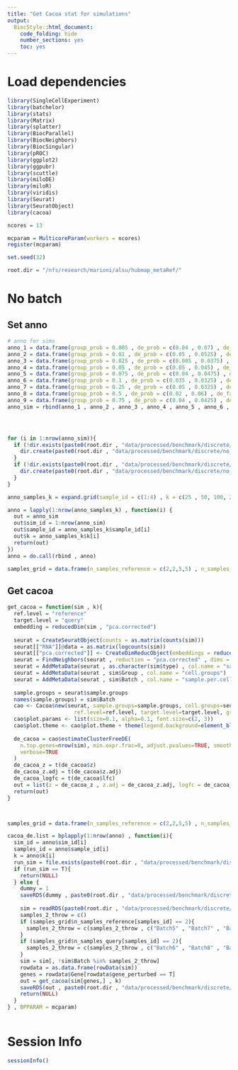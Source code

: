 ```yaml
---
title: "Get Cacoa stat for simulations"
output:
  BiocStyle::html_document:
    code_folding: hide
    number_sections: yes
    toc: yes  
---
```

# Load dependencies


```r


library(SingleCellExperiment)
library(batchelor)
library(stats)
library(Matrix)
library(splatter)
library(BiocParallel)
library(BiocNeighbors)
library(BiocSingular)
library(pROC)
library(ggplot2)
library(ggpubr)
library(scuttle)
library(miloDE)
library(miloR)
library(viridis)
library(Seurat)
library(SeuratObject)
library(cacoa)

ncores = 13

mcparam = MulticoreParam(workers = ncores)
register(mcparam)

set.seed(32)

root.dir = "/nfs/research/marioni/alsu/hubmap_metaRef/"


```


# No batch

## Set anno

```r


# anno for sims
anno_1 = data.frame(group_prob = 0.005 , de_prob = c(0.04 , 0.07) , de_fac = c(1.6 , 1.2))
anno_2 = data.frame(group_prob = 0.01 , de_prob = c(0.05 , 0.0525) , de_fac = c(1 , 1))
anno_3 = data.frame(group_prob = 0.025 , de_prob = c(0.005 , 0.0375) , de_fac = c(2 , 1))
anno_4 = data.frame(group_prob = 0.05 , de_prob = c(0.05 , 0.045) , de_fac = c(0.5 , 0.5))
anno_5 = data.frame(group_prob = 0.075 , de_prob = c(0.04 , 0.0475) , de_fac = c(0.5 , 0.5))
anno_6 = data.frame(group_prob = 0.1 , de_prob = c(0.035 , 0.0325) , de_fac = c(0.5 , 0.5))
anno_7 = data.frame(group_prob = 0.25 , de_prob = c(0.05 , 0.0325) , de_fac = c(0.5 , 0.5))
anno_8 = data.frame(group_prob = 0.5 , de_prob = c(0.02 , 0.06) , de_fac = c(0.5 , 0.5))
anno_9 = data.frame(group_prob = 0.75 , de_prob = c(0.04 , 0.0425) , de_fac = c(0.5 , 0.5))
anno_sim = rbind(anno_1 , anno_2 , anno_3 , anno_4 , anno_5 , anno_6 , anno_7 , anno_8 , anno_9)




for (i in 1:nrow(anno_sim)){
  if (!dir.exists(paste0(root.dir , "data/processed/benchmark/discrete/no_batch/cacoa_de/id_",i))){
    dir.create(paste0(root.dir , "data/processed/benchmark/discrete/no_batch/cacoa_de/id_",i))
  }
  if (!dir.exists(paste0(root.dir , "data/processed/benchmark/discrete/no_batch/cacoa_de_proc/id_",i))){
    dir.create(paste0(root.dir , "data/processed/benchmark/discrete/no_batch/cacoa_de_proc/id_",i))
  }
}

anno_samples_k = expand.grid(sample_id = c(1:4) , k = c(25 , 50, 100, 200))

anno = lapply(1:nrow(anno_samples_k) , function(i) {
  out = anno_sim
  out$sim_id = 1:nrow(anno_sim)
  out$sample_id = anno_samples_k$sample_id[i]
  out$k = anno_samples_k$k[i]
  return(out)
})
anno = do.call(rbind , anno)

samples_grid = data.frame(n_samples_reference = c(2,2,5,5) , n_samples_query = c(2,5,2,5))


```

## Get cacoa

```r


get_cacoa = function(sim , k){
  ref.level = "reference"
  target.level = "query"
  embedding = reducedDim(sim , "pca.corrected")
  
  seurat = CreateSeuratObject(counts = as.matrix(counts(sim)))
  seurat[["RNA"]]@data = as.matrix(logcounts(sim))
  seurat[["pca.corrected"]] <- CreateDimReducObject(embeddings = reducedDim(sim , "pca.corrected"), key = "x_")
  seurat = FindNeighbors(seurat , reduction = "pca.corrected" , dims = 1:10 , k.param = k)
  seurat = AddMetaData(seurat , as.character(sim$type) , col.name = "sample.groups")
  seurat = AddMetaData(seurat , sim$Group , col.name = "cell.groups")
  seurat = AddMetaData(seurat , sim$Batch , col.name = "sample.per.cell")
  
  sample.groups = seurat$sample.groups
  names(sample.groups) = sim$Batch
  cao <- Cacoa$new(seurat, sample.groups=sample.groups, cell.groups=seurat$cell.groups, sample.per.cell=seurat$sample.per.cell,
                     ref.level=ref.level, target.level=target.level, graph.name="RNA_nn", embedding = embedding)
  cao$plot.params <- list(size=0.1, alpha=0.1, font.size=c(2, 3))
  cao$plot.theme <- cao$plot.theme + theme(legend.background=element_blank())
  
  de_cacoa = cao$estimateClusterFreeDE(
    n.top.genes=nrow(sim), min.expr.frac=0, adjust.pvalues=TRUE, smooth=TRUE,
    verbose=TRUE
  )
  de_cacoa_z = t(de_cacoa$z)
  de_cacoa_z.adj = t(de_cacoa$z.adj)
  de_cacoa_logfc = t(de_cacoa$lfc)
  out = list(z = de_cacoa_z , z.adj = de_cacoa_z.adj, logfc = de_cacoa_logfc)
  return(out)
}



samples_grid = data.frame(n_samples_reference = c(2,2,5,5) , n_samples_query = c(2,5,2,5))

cacoa_de.list = bplapply(1:nrow(anno) , function(i){
  sim_id = anno$sim_id[i]
  samples_id = anno$sample_id[i]
  k = anno$k[i]
  run_sim = file.exists(paste0(root.dir , "data/processed/benchmark/discrete/no_batch/cacoa_de_proc/id_", sim_id , "/" , samples_id , "_" , k, ".Rds"))
  if (run_sim == T){
    return(NULL)
  } else {
    dummy = 1
    saveRDS(dummy , paste0(root.dir , "data/processed/benchmark/discrete/no_batch/cacoa_de_proc/id_", sim_id , "/" , samples_id , "_" , k, ".Rds"))
        
    sim = readRDS(paste0(root.dir , "data/processed/benchmark/discrete/no_batch/sims_main/perturbed/id_", sim_id, ".Rds"))
    samples_2_throw = c()
    if (samples_grid$n_samples_reference[samples_id] == 2){
      samples_2_throw = c(samples_2_throw , c("Batch5" , "Batch7" , "Batch9"))
    }
    if (samples_grid$n_samples_query[samples_id] == 2){
      samples_2_throw = c(samples_2_throw , c("Batch6" , "Batch8" , "Batch10"))
    }
    sim = sim[, !sim$Batch %in% samples_2_throw]
    rowdata = as.data.frame(rowData(sim))
    genes = rowdata$Gene[rowdata$gene_perturbed == T]
    out = get_cacoa(sim[genes,] , k)
    saveRDS(out , paste0(root.dir , "data/processed/benchmark/discrete/no_batch/cacoa_de/id_", sim_id , "/" , "ref_" , samples_grid$n_samples_reference[samples_id] , "_query_" , samples_grid$n_samples_query[samples_id] , "_k_" , k, ".Rds"))
    return(NULL)
  }
} , BPPARAM = mcparam)



```



# Session Info

```r
sessionInfo()
```
